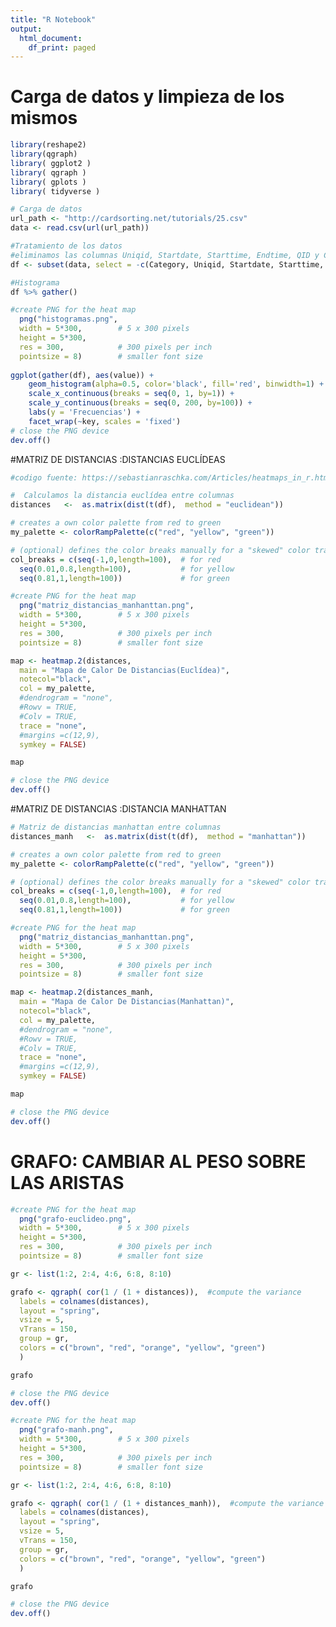 ```yaml
---
title: "R Notebook"
output:
  html_document:
    df_print: paged
---
```

# Carga de datos y limpieza de los mismos
```r
library(reshape2)
library(qgraph)
library( ggplot2 ) 
library( qgraph ) 
library( gplots ) 
library( tidyverse ) 

# Carga de datos 
url_path <- "http://cardsorting.net/tutorials/25.csv"
data <- read.csv(url(url_path))

#Tratamiento de los datos
#eliminamos las columnas Uniqid, Startdate, Starttime, Endtime, QID y Comment
df <- subset(data, select = -c(Category, Uniqid, Startdate, Starttime, Endtime, QID, Comment))

```

```r
#Histograma
df %>% gather() 

#create PNG for the heat map
  png("histogramas.png",            
  width = 5*300,        # 5 x 300 pixels
  height = 5*300,
  res = 300,            # 300 pixels per inch
  pointsize = 8)        # smaller font size
  
ggplot(gather(df), aes(value)) + 
    geom_histogram(alpha=0.5, color='black', fill='red', binwidth=1) +
    scale_x_continuous(breaks = seq(0, 1, by=1)) +
    scale_y_continuous(breaks = seq(0, 200, by=100)) +
    labs(y = 'Frecuencias') +
    facet_wrap(~key, scales = 'fixed')
# close the PNG device
dev.off() 
```


#MATRIZ DE DISTANCIAS :DISTANCIAS EUCLÍDEAS

```r
#codigo fuente: https://sebastianraschka.com/Articles/heatmaps_in_r.html

#  Calculamos la distancia euclídea entre columnas 
distances   <-  as.matrix(dist(t(df),  method = "euclidean")) 

# creates a own color palette from red to green
my_palette <- colorRampPalette(c("red", "yellow", "green"))

# (optional) defines the color breaks manually for a "skewed" color transition
col_breaks = c(seq(-1,0,length=100),  # for red
  seq(0.01,0.8,length=100),           # for yellow
  seq(0.81,1,length=100))             # for green

#create PNG for the heat map
  png("matriz_distancias_manhanttan.png",            
  width = 5*300,        # 5 x 300 pixels
  height = 5*300,
  res = 300,            # 300 pixels per inch
  pointsize = 8)        # smaller font size

map <- heatmap.2(distances,
  main = "Mapa de Calor De Distancias(Euclídea)",
  notecol="black",
  col = my_palette,
  #dendrogram = "none",
  #Rowv = TRUE,
  #Colv = TRUE,
  trace = "none",
  #margins =c(12,9),
  symkey = FALSE)

map

# close the PNG device
dev.off()    
```

#MATRIZ DE DISTANCIAS :DISTANCIA MANHATTAN

```r

# Matriz de distancias manhattan entre columnas 
distances_manh   <-  as.matrix(dist(t(df),  method = "manhattan")) 

# creates a own color palette from red to green
my_palette <- colorRampPalette(c("red", "yellow", "green"))

# (optional) defines the color breaks manually for a "skewed" color transition
col_breaks = c(seq(-1,0,length=100),  # for red
  seq(0.01,0.8,length=100),           # for yellow
  seq(0.81,1,length=100))             # for green

#create PNG for the heat map
  png("matriz_distancias_manhanttan.png",            
  width = 5*300,        # 5 x 300 pixels
  height = 5*300,
  res = 300,            # 300 pixels per inch
  pointsize = 8)        # smaller font size

map <- heatmap.2(distances_manh,
  main = "Mapa de Calor De Distancias(Manhattan)",
  notecol="black",
  col = my_palette,
  #dendrogram = "none",
  #Rowv = TRUE,
  #Colv = TRUE,
  trace = "none",
  #margins =c(12,9),
  symkey = FALSE)

map

# close the PNG device
dev.off()   
```


# GRAFO: CAMBIAR AL PESO SOBRE LAS ARISTAS
```r
#create PNG for the heat map
  png("grafo-euclideo.png",            
  width = 5*300,        # 5 x 300 pixels
  height = 5*300,
  res = 300,            # 300 pixels per inch
  pointsize = 8)        # smaller font size

gr <- list(1:2, 2:4, 4:6, 6:8, 8:10)

grafo <- qgraph( cor(1 / (1 + distances)),  #compute the variance
  labels = colnames(distances), 
  layout = "spring", 
  vsize = 5,
  vTrans = 150,
  group = gr,
  colors = c("brown", "red", "orange", "yellow", "green")
  )

grafo

# close the PNG device
dev.off()   
```

```r
#create PNG for the heat map
  png("grafo-manh.png",            
  width = 5*300,        # 5 x 300 pixels
  height = 5*300,
  res = 300,            # 300 pixels per inch
  pointsize = 8)        # smaller font size

gr <- list(1:2, 2:4, 4:6, 6:8, 8:10)

grafo <- qgraph( cor(1 / (1 + distances_manh)),  #compute the variance
  labels = colnames(distances), 
  layout = "spring", 
  vsize = 5,
  vTrans = 150,
  group = gr,
  colors = c("brown", "red", "orange", "yellow", "green")
  )

grafo

# close the PNG device
dev.off()   
```

